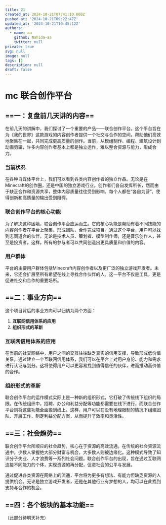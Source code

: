 ```yaml
---
title: 21
created_at: 2024-10-21T07:41:10.000Z
pushed_at: '2024-10-21T09:22:47Z'
updated_at: '2024-10-21T10:45:12Z'
authors:
  - name: aa
    github: Nahida-aa
    twitter: null
private: true
svg: null
image: null
tags: []
description: null
draft: false
---
```

# mc 联合创作平台
## ==一：复盘前几天讲的内容==


在前几天的讲解中，我们探讨了一个重要的产品——联合创作平台。这个平台旨在为《我的世界》这款游戏的内容创作者提供一个社交与合作的空间，帮助他们高效地聚集在一起，共同完成更高质量的创作。当前，从模组制作、编程、建筑设计到动画剪辑，许多内容创作者基本上都是独立运作，难以整合资源与能力，形成合力。

### 当前状况
在各种自媒体平台上，我们可以看到各类内容创作者的独立作品。无论是在Minecraft的创作圈，还是中国的独立游戏行业，创作者们各自发挥所长，然而由于缺乏合作和资源共享，整体内容质量往往受到影响。每个人都在“各自为营”，使得创新和高质量的输出受到阻碍。

### 联合创作平台的核心功能
为了解决这种困境，联合创作平台应运而生。它的核心功能是帮助有着不同技能的内容创作者在平台上聚集，形成团队，合作完成项目。通过这个平台，用户可以找到志同道合的伙伴，无论是技术人员、策划者、模型制作师，还是音乐创作人，甚至是投资者。这样，所有的参与者可以共同创造出更具质量和价值的内容。

### 用户群体
平台的主要用户群体包括Minecraft内容创作者以及更广泛的独立游戏开发者。未来，它还会扩展至所有希望在线上寻找合作伙伴的人。这一平台不仅是工具，更是促进社交和合作的重要场所。

## ==二：事业方向==

这个项目背后的事业方向可以归纳为两个方面：

1. **互联网信用体系的应用**
2. **组织形式的革新**

### 互联网信用体系的应用
在当前的社交网络中，用户之间的交互往往缺乏真实的信用支撑，导致形成低价值关系。通过建立一个互联网信用体系，我们可以在平台上对用户身份、能力和需求进行认证与划分。这将使得用户可以更容易找到值得信任的伙伴，进而推动高价值的合作。

### 组织形式的革新
联合创作平台的运作模式实际上是一种新的组织形式，它打破了传统线下组织的局限。在传统组织中，招聘、办公和利益分配等功能都需要在线下进行，而联合创作平台则将这些功能全面搬到线上。这样，用户可以在没有地理限制的情况下组建团队、开展工作、制定利益分配方案，从而提升了效率和灵活性。

## ==三：社会趋势==

联合创作平台所顺应的社会趋势，核心在于资源的高效流通。在传统的社会资源流通中，少数人掌握绝大部分财富与机会，大多数人则被边缘化。这种模式导致了知识分子失业、人才浪费等一系列社会问题。联合创作平台的出现，旨在通过互联网连接不同能力的个体，实现资源的再分配，促进社会的公平与发展。

通过促进各类资源在网络上的流通，平台将为更多有想法、有能力但缺乏资源的人提供机会。无论是独立游戏开发者，还是在其他行业有梦想的人，均可以在此找到支持与合作的机会。

## ==四：各个板块的基本功能==

（此部分待明天补充）



